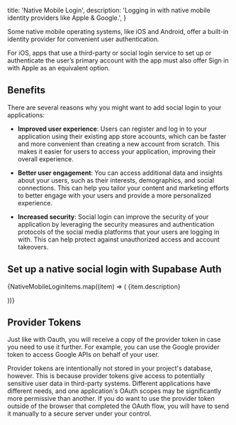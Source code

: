 
  title: 'Native Mobile Login',
  description: 'Logging in with native mobile identity providers like Apple & Google.',
}

Some native mobile operating systems, like iOS and Android, offer a built-in identity provider for convenient user authentication.

For iOS, apps that use a third-party or social login service to set up or authenticate the user’s primary account with the app must also offer Sign in with Apple as an equivalent option.

## Benefits

There are several reasons why you might want to add social login to your applications:

- **Improved user experience**: Users can register and log in to your application using their existing app store accounts, which can be faster and more convenient than creating a new account from scratch. This makes it easier for users to access your application, improving their overall experience.

- **Better user engagement**: You can access additional data and insights about your users, such as their interests, demographics, and social connections. This can help you tailor your content and marketing efforts to better engage with your users and provide a more personalized experience.

- **Increased security**: Social login can improve the security of your application by leveraging the security measures and authentication protocols of the social media platforms that your users are logging in with. This can help protect against unauthorized access and account takeovers.

## Set up a native social login with Supabase Auth

<div className="grid grid-cols-12 gap-10 not-prose py-8">
  {NativeMobileLoginItems.map((item) => (
    <Link href={`${item.url}`} key={item.name} passHref className="col-span-6 lg:col-span-4 xl:col-span-3">
      <IconPanel
        title={item.name}
        span="col-span-6"
        icon={item.icon}
        isDarkMode={item.isDarkMode}
        hasLightIcon={item.hasLightIcon}
      >
        {item.description}
      </IconPanel>
    </Link>

))}

</div>

## Provider Tokens

Just like with Oauth, you will receive a copy of the provider token in case you need to use it further. For example, you can use the Google provider token to access Google APIs on behalf of your user.

Provider tokens are intentionally not stored in your project's database, however. This is because provider tokens give access to potentially sensitive user data in third-party systems. Different applications have different needs, and one application's OAuth scopes may be significantly more permissive than another. If you do want to use the provider token outside of the browser that completed the OAuth flow, you will have to send it manually to a secure server under your control.


